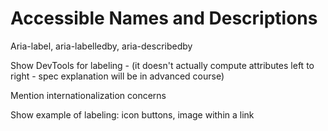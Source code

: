 
# Accessible Names and Descriptions

Aria-label, aria-labelledby, aria-describedby

Show DevTools for labeling - (it doesn't actually compute attributes left to right - spec explanation will be in advanced course)

Mention internationalization concerns

Show example of labeling: icon buttons, image within a link

